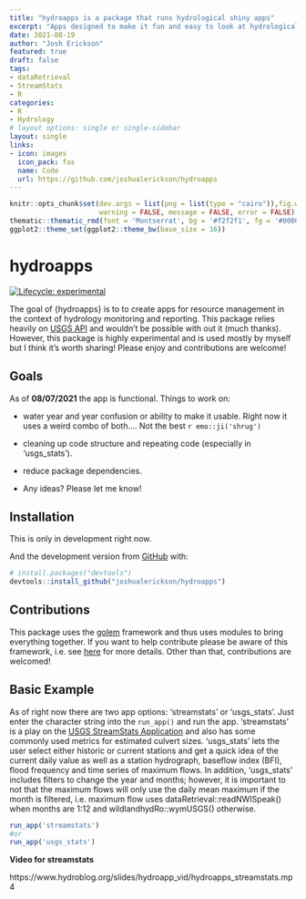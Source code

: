 ```yaml
---
title: "hydroapps is a package that runs hydrological shiny apps"
excerpt: "Apps designed to make it fun and easy to look at hydrological data in various ways. "
date: 2021-08-19
author: "Josh Erickson"
featured: true
draft: false
tags:
- dataRetrieval
- StreamStats
- R
categories:
- R
- Hydrology
# layout options: single or single-sidebar
layout: single
links:
- icon: images
  icon_pack: fas
  name: Code
  url: https://github.com/joshualerickson/hydroapps
---
```

```r
knitr::opts_chunk$set(dev.args = list(png = list(type = "cairo")),fig.width = 10, fig.height = 5,
                      warning = FALSE, message = FALSE, error = FALSE)
thematic::thematic_rmd(font = 'Montserrat', bg = '#f2f2f1', fg = '#000000')
ggplot2::theme_set(ggplot2::theme_bw(base_size = 16))
```
# hydroapps

<!-- badges: start -->
[![Lifecycle: experimental](https://img.shields.io/badge/lifecycle-experimental-orange.svg)](https://lifecycle.r-lib.org/articles/stages.html#experimental)
<!-- badges: end -->

The goal of {hydroapps} is to to create apps for resource management in the context of hydrology monitoring and reporting. This package relies heavily on [USGS API](https://www.usgs.gov/products/data-and-tools/apis) and wouldn't be possible with out it (much thanks). However, this package is highly experimental and is used mostly by myself but I think it's worth sharing! Please enjoy and contributions are welcome!

## Goals  

As of **08/07/2021** the app is functional. Things to work on:  

* water year and year confusion or ability to make it usable. Right now it uses a weird combo of both.... Not the best `r emo::ji('shrug')`  

* cleaning up code structure and repeating code (especially in 'usgs_stats').  

* reduce package dependencies.  

* Any ideas? Please let me know!

## Installation

This is only in development right now.

And the development version from [GitHub](https://github.com/) with:

``` r
# install.packages("devtools")
devtools::install_github("joshualerickson/hydroapps")
```

## Contributions

This package uses the [golem](https://github.com/ThinkR-open/golem) framework and thus uses modules to bring everything together. If you want to help contribute please be aware of this framework, i.e. see [here](https://engineering-shiny.org/golem.html) for more details. Other than that, contributions are welcomed!

## Basic Example

As of right now there are two app options: 'streamstats' or 'usgs_stats'. Just enter the character string into the `run_app()` and run the app. 'streamstats' is a play on the [USGS StreamStats Application](https://streamstats.usgs.gov/ss/) and also has some commonly used metrics for estimated culvert sizes. 'usgs_stats' lets the user select either historic or current stations and get a quick idea of the current daily value as well as a station hydrograph, baseflow index (BFI), flood frequency and time series of maximum flows. In addition, 'usgs_stats' includes filters to change the year and months; however, it is important to not that the maximum flows will only use the daily mean maximum if the month is filtered, i.e. maximum flow uses dataRetrieval::readNWISpeak() when months are 1:12 and wildlandhydRo::wymUSGS() otherwise.

```r
run_app('streamstats')
#or 
run_app('usgs_stats')
```


**Video for streamstats**

https://www.hydroblog.org/slides/hydroapp_vid/hydroapps_streamstats.mp4